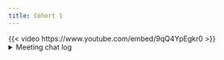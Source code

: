 ```yaml
---
title: Cohort 1
---
```

{{< video https://www.youtube.com/embed/9qQ4YpEgkr0 >}}
<details>
<summary> Meeting chat log </summary>
```
00:44:58	priyanka gagneja:	fantastic question
00:47:25	priyanka gagneja:	and dates
```
</details>
